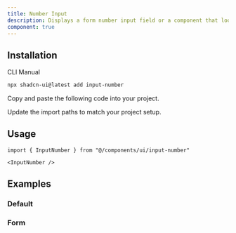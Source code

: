 ```yaml
---
title: Number Input
description: Displays a form number input field or a component that looks like an number input field.
component: true
---
```


<ComponentPreview name="input-number-demo" className="[&_input]:max-w-xs" />

## Installation

<Tabs defaultValue="cli">

<TabsList>
  <TabsTrigger value="cli">CLI</TabsTrigger>
  <TabsTrigger value="manual">Manual</TabsTrigger>
</TabsList>
<TabsContent value="cli">

```bash
npx shadcn-ui@latest add input-number
```

</TabsContent>

<TabsContent value="manual">

<Steps>

<Step>Copy and paste the following code into your project.</Step>

<ComponentSource name="input-number" />

<Step>Update the import paths to match your project setup.</Step>

</Steps>

</TabsContent>

</Tabs>

## Usage

```tsx
import { InputNumber } from "@/components/ui/input-number"
```

```tsx
<InputNumber />
```

## Examples

### Default

<ComponentPreview name="input-number-demo" className="[&_input]:max-w-xs" />

### Form

<ComponentPreview name="input-number-form" />
